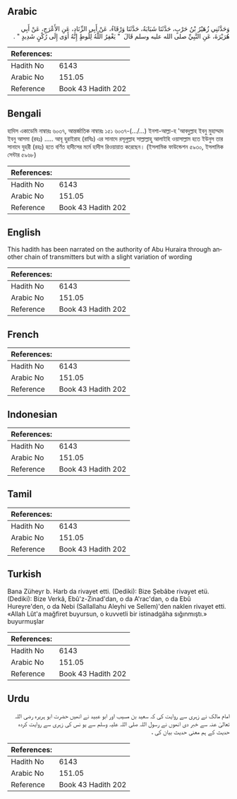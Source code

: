 ## Arabic


<div dir="rtl" lang="ar" style={{fontSize:'larger',backgroundColor:'#f8f9fa',padding:20}}>
وَحَدَّثَنِي زُهَيْرُ بْنُ حَرْبٍ، حَدَّثَنَا شَبَابَةُ، حَدَّثَنَا وَرْقَاءُ، عَنْ أَبِي الزِّنَادِ، عَنِ الأَعْرَجِ، عَنْ أَبِي هُرَيْرَةَ، عَنِ النَّبِيِّ صلى الله عليه وسلم قَالَ ‏ "‏ يَغْفِرُ اللَّهُ لِلُوطٍ إِنَّهُ أَوَى إِلَى رُكْنٍ شَدِيدٍ ‏"‏ ‏.‏
</div>
<div style={{backgroundColor:'#f8f9fa',padding:20, marginBottom: 10}}><table> <thead> <tr> <th>References:</th> <th></th> </tr> </thead> <tbody><tr><td>Hadith No</td><td>6143</td></tr><tr><td>Arabic No</td><td>151.05</td></tr><tr><td>Reference</td><td>Book 43 Hadith 202</td></tr></tbody></table></div>

## Bengali


<div dir="ltr" lang="bn" style={{fontSize:'larger',backgroundColor:'#f8f9fa',padding:20}}>
হাদিস একাডেমি নাম্বারঃ ৬০৩৭, আন্তর্জাতিক নাম্বারঃ ১৫১ ৬০৩৭-(…/...) ইনশা-আল্লা-হ 'আবদুল্লাহ ইবনু মুহাম্মাদ ইবনু আসমা (রহঃ) ..... আবূ হুরাইরাহ (রাযিঃ) এর সানাদে রসূলুল্লাহ সাল্লাল্লাহু আলাইহি ওয়াসাল্লাম হতে ইউনুস তার সানাদে যুহরী (রহঃ) হতে বর্ণিত হাদীসের মর্মে হাদীস রিওয়ায়াত করেছেন। (ইসলামিক ফাউন্ডেশন ৫৯৩০, ইসলামিক সেন্টার ৫৯৬৮)
</div>
<div style={{backgroundColor:'#f8f9fa',padding:20, marginBottom: 10}}><table> <thead> <tr> <th>References:</th> <th></th> </tr> </thead> <tbody><tr><td>Hadith No</td><td>6143</td></tr><tr><td>Arabic No</td><td>151.05</td></tr><tr><td>Reference</td><td>Book 43 Hadith 202</td></tr></tbody></table></div>

## English


<div dir="ltr" lang="en" style={{fontSize:'larger',backgroundColor:'#f8f9fa',padding:20}}>
This hadith has been narrated on the authority of Abu Huraira through another chain of transmitters but with a slight variation of wording
</div>
<div style={{backgroundColor:'#f8f9fa',padding:20, marginBottom: 10}}><table> <thead> <tr> <th>References:</th> <th></th> </tr> </thead> <tbody><tr><td>Hadith No</td><td>6143</td></tr><tr><td>Arabic No</td><td>151.05</td></tr><tr><td>Reference</td><td>Book 43 Hadith 202</td></tr></tbody></table></div>

## French


<div dir="ltr" lang="fr" style={{fontSize:'larger',backgroundColor:'#f8f9fa',padding:20}}>

</div>
<div style={{backgroundColor:'#f8f9fa',padding:20, marginBottom: 10}}><table> <thead> <tr> <th>References:</th> <th></th> </tr> </thead> <tbody><tr><td>Hadith No</td><td>6143</td></tr><tr><td>Arabic No</td><td>151.05</td></tr><tr><td>Reference</td><td>Book 43 Hadith 202</td></tr></tbody></table></div>

## Indonesian


<div dir="ltr" lang="id" style={{fontSize:'larger',backgroundColor:'#f8f9fa',padding:20}}>

</div>
<div style={{backgroundColor:'#f8f9fa',padding:20, marginBottom: 10}}><table> <thead> <tr> <th>References:</th> <th></th> </tr> </thead> <tbody><tr><td>Hadith No</td><td>6143</td></tr><tr><td>Arabic No</td><td>151.05</td></tr><tr><td>Reference</td><td>Book 43 Hadith 202</td></tr></tbody></table></div>

## Tamil


<div dir="ltr" lang="ta" style={{fontSize:'larger',backgroundColor:'#f8f9fa',padding:20}}>

</div>
<div style={{backgroundColor:'#f8f9fa',padding:20, marginBottom: 10}}><table> <thead> <tr> <th>References:</th> <th></th> </tr> </thead> <tbody><tr><td>Hadith No</td><td>6143</td></tr><tr><td>Arabic No</td><td>151.05</td></tr><tr><td>Reference</td><td>Book 43 Hadith 202</td></tr></tbody></table></div>

## Turkish


<div dir="ltr" lang="tr" style={{fontSize:'larger',backgroundColor:'#f8f9fa',padding:20}}>
Bana Züheyr b. Harb da rivayet etti. (Dediki): Bize Şebâbe rivayet etü. (Dediki): Bize Verkâ, Ebû'z-Zinad'dan, o da A'rac'dan, o da Ebû Hureyre'den, o da Nebi (Sallallahu Aleyhi ve Sellem)'den naklen rivayet etti. «Allah Lût'a mağfiret buyursun, o kuvvetli bir istinadgâha sığınmıştı.» buyurmuşlar
</div>
<div style={{backgroundColor:'#f8f9fa',padding:20, marginBottom: 10}}><table> <thead> <tr> <th>References:</th> <th></th> </tr> </thead> <tbody><tr><td>Hadith No</td><td>6143</td></tr><tr><td>Arabic No</td><td>151.05</td></tr><tr><td>Reference</td><td>Book 43 Hadith 202</td></tr></tbody></table></div>

## Urdu


<div dir="rtl" lang="ur" style={{fontSize:'larger',backgroundColor:'#f8f9fa',padding:20}}>
امام مالک نے زہری سے روایت کی کہ سعید بن مسیب اور ابو عبید نے انھیں حضرت ابو ہریرہ رضی اللہ تعالیٰ عنہ سے خبر دی انھوں نے رسول اللہ صلی اللہ علیہ وسلم سے یو نس کی زہری سے روایت کردہ حدیث کے ہم معنی حدیث بیان کی ،
</div>
<div style={{backgroundColor:'#f8f9fa',padding:20, marginBottom: 10}}><table> <thead> <tr> <th>References:</th> <th></th> </tr> </thead> <tbody><tr><td>Hadith No</td><td>6143</td></tr><tr><td>Arabic No</td><td>151.05</td></tr><tr><td>Reference</td><td>Book 43 Hadith 202</td></tr></tbody></table></div>